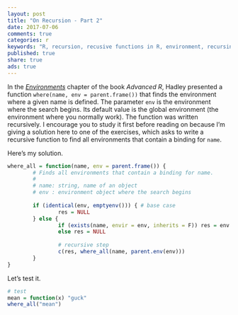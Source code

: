 ```yaml
---
layout: post
title: "On Recursion - Part 2"
date: 2017-07-06
comments: true
categories: r
keywords: "R, recursion, recusive functions in R, environment, recursing over environments in R"
published: true
share: true
ads: true
---
```


In the [*Environments*](http://adv-r.had.co.nz/Environments.html#env-recursion) chapter of the book *Advanced R*, Hadley presented a function 
`where(name, env = parent.frame())` that finds the environment where a given name is defined. The parameter `env` is the environment where the search begins. Its default value is the global environment (the environment where you normally work). The function was written recursively. I encourage you to study it first before reading on because I'm giving a solution here to one of the exercises, which asks to write a recursive function to find all environments that contain a binding for `name`. 

Here's my solution. 

```r
where_all = function(name, env = parent.frame()) {
        # Finds all environments that contain a binding for name.
        # 
        # name: string, name of an object
        # env : environment object where the search begins
        
        if (identical(env, emptyenv())) { # base case
                res = NULL
        } else {
                if (exists(name, envir = env, inherits = F)) res = env
                else res = NULL
                
                # recursive step
                c(res, where_all(name, parent.env(env)))
        }
}
```

Let's test it.

```r
# test
mean = function(x) "guck"
where_all("mean")
```